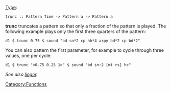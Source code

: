 {{DISPLAYTITLE:trunc}} 
[[Type signature|Type]]: <source inline>trunc :: Pattern Time -> Pattern a -> Pattern a</source>

'''trunc''' truncates a pattern so that only a fraction of the pattern is played. The following example plays only the first three quarters of the pattern:

<source>
d1 $ trunc 0.75 $ sound "bd sn*2 cp hh*4 arpy bd*2 cp bd*2"
</source>

You can also pattern the first parameter, for example to cycle through three values, one per cycle:

<source>
d1 $ trunc "<0.75 0.25 1>" $ sound "bd sn:2 [mt rs] hc"
</source>

''See also [[linger]].''

[[Category:Functions]]